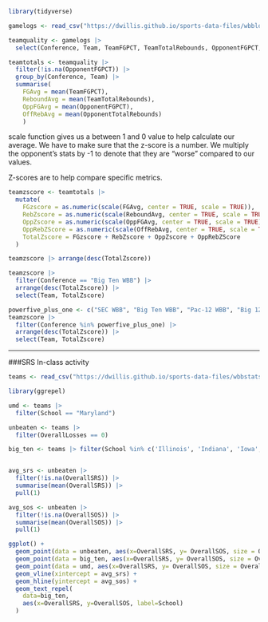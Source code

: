 
```r
library(tidyverse)
```

```r
gamelogs <- read_csv("https://dwillis.github.io/sports-data-files/wbblogs24.csv")
```

```r

teamquality <- gamelogs |> 
  select(Conference, Team, TeamFGPCT, TeamTotalRebounds, OpponentFGPCT, OpponentTotalRebounds)

```

```r

teamtotals <- teamquality |> 
  filter(!is.na(OpponentFGPCT)) |>
  group_by(Conference, Team) |> 
  summarise(
    FGAvg = mean(TeamFGPCT), 
    ReboundAvg = mean(TeamTotalRebounds), 
    OppFGAvg = mean(OpponentFGPCT),
    OffRebAvg = mean(OpponentTotalRebounds)
    ) 

```



scale function gives us a between 1 and 0 value to help calculate our average. We have to make sure that the z-score is a number. We multiply the opponent's stats by -1 to denote that they are "worse" compared to our values. 

Z-scores are to help compare specific metrics.

```r

teamzscore <- teamtotals |> 
  mutate(
    FGzscore = as.numeric(scale(FGAvg, center = TRUE, scale = TRUE)), 
    RebZscore = as.numeric(scale(ReboundAvg, center = TRUE, scale = TRUE)),
    OppZscore = as.numeric(scale(OppFGAvg, center = TRUE, scale = TRUE)) * -1,
    OppRebZScore = as.numeric(scale(OffRebAvg, center = TRUE, scale = TRUE)) * -1,
    TotalZscore = FGzscore + RebZscore + OppZscore + OppRebZScore
  )  

```


```r
teamzscore |> arrange(desc(TotalZscore))
```

```r
teamzscore |> 
  filter(Conference == "Big Ten WBB") |> 
  arrange(desc(TotalZscore)) |>
  select(Team, TotalZscore)
```


```r

powerfive_plus_one <- c("SEC WBB", "Big Ten WBB", "Pac-12 WBB", "Big 12 WBB", "ACC WBB", "Big East WBB")
teamzscore |> 
  filter(Conference %in% powerfive_plus_one) |> 
  arrange(desc(TotalZscore)) |>
  select(Team, TotalZscore)

```


--------------------------
###SRS In-class activity

```r

teams <- read_csv("https://dwillis.github.io/sports-data-files/wbbstats25.csv")

```
```r

library(ggrepel)

umd <- teams |>
  filter(School == "Maryland")

unbeaten <- teams |>
  filter(OverallLosses == 0)

big_ten <- teams |> filter(School %in% c('Illinois', 'Indiana', 'Iowa', 'Michigan', 'Michigan State', 'Ohio State', 'Minnesota', 'Nebraska', 'Northwestern', 'Rutgers', 'Southern California', 'UCLA', 'Oregon', 'Washington', 'Maryland'))


avg_srs <- unbeaten |>
  filter(!is.na(OverallSRS)) |>
  summarise(mean(OverallSRS)) |>
  pull(1)

avg_sos <- unbeaten |>
  filter(!is.na(OverallSOS)) |>
  summarise(mean(OverallSOS)) |>
  pull(1)

ggplot() +
  geom_point(data = unbeaten, aes(x=OverallSRS, y= OverallSOS, size = OverallWins), color = "grey") +
  geom_point(data = big_ten, aes(x=OverallSRS, y= OverallSOS, size = OverallWins), color = "yellow") +
  geom_point(data = umd, aes(x=OverallSRS, y= OverallSOS, size = OverallWins), color = "red") +
  geom_vline(xintercept = avg_srs) +
  geom_hline(yintercept = avg_sos) +
  geom_text_repel(
    data=big_ten, 
    aes(x=OverallSRS, y=OverallSOS, label=School)
  )

```












